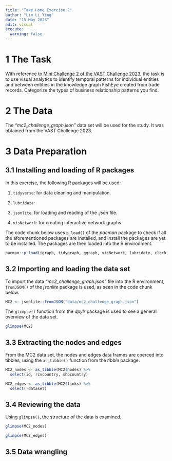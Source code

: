 ```yaml
---
title: "Take Home Exercise 2"
author: "Lim Li Ying"
date: "15 May 2023"
edit: visual
execute: 
  warning: false
---
```


# 1 The Task

With reference to [Mini Challenge 2 of the VAST Challenge 2023](https://vast-challenge.github.io/2023/MC2.html), the task is to use visual analytics to identify temporal patterns for individual entities and between entities in the knowledge graph FishEye created from trade records. Categorize the types of business relationship patterns you find.

# 2 The Data

The *"mc2_challenge_graph.json"* data set will be used for the study. It was obtained from the VAST Challenge 2023.

# 3 Data Preparation

## 3.1 Installing and loading of R packages

In this exercise, the following R packages will be used:

1.  `tidyverse`: for data cleaning and manipulation.

2.  `lubridate`:

3.  `jsonlite`: for loading and reading of the *.json* file.

4.  `visNetwork`: for creating interactive network graphs.

The code chunk below uses `p_load()` of the *pacman* package to check if all the aforementioned packages are installed, and install the packages are yet to be installed. The packages are then loaded into the R environment.

```r
pacman::p_load(igraph, tidygraph, ggraph, visNetwork, lubridate, clock, tidyverse, graphlayouts, jsonlite)
```

## 3.2 Importing and loading the data set

To import the data *"mc2_challenge_graph.json"* file into the R environment, `fromJSON()` of the *jsonlite* package is used, as seen in the code chunk below.

```r
MC2 <- jsonlite::fromJSON("data/mc2_challenge_graph.json")
```

The `glimpse()` function from the *dpylr* package is used to see a general overview of the data set.

```r
glimpse(MC2)
```

## 3.3 Extracting the nodes and edges

From the MC2 data set, the nodes and edges data frames are coerced into tibbles, using the `as_tibble()` function from the *tibble* package.

```r
MC2_nodes <- as_tibble(MC2$nodes) %>%
  select(id, rcvcountry, shpcountry)
```

```r
MC2_edges <- as_tibble(MC2$links) %>%
  select(-dataset)
```

## 3.4 Reviewing the data

Using `glimpse()`, the structure of the data is examined.

```r
glimpse(MC2_nodes)
```

```r
glimpse(MC2_edges)
```

## 3.5 Data wrangling
